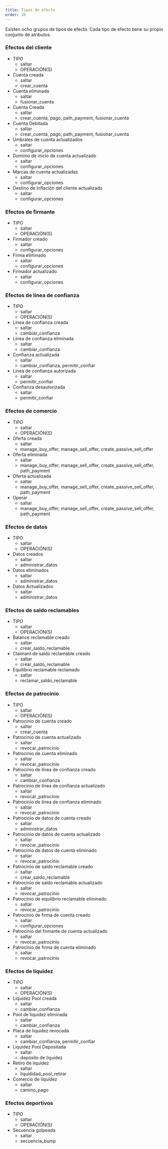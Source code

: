```yaml
---
title: Tipos de efecto
order: 10
---
```



Existen ocho grupos de tipos de efecto. Cada tipo de efecto tiene su propio conjunto de atributos.

### Efectos del cliente

<AttributeTable>

- TIPO
  - saltar
  - OPERACIÓN(S)
- Cuenta creada
  - saltar
  - crear_cuenta
- Cuenta eliminada
  - saltar
  - fusionar_cuenta
- Cuenta Creada
  - saltar
  - crear_cuenta, pago, path_payment, fusionar_cuenta
- Cuenta Debitada
  - saltar
  - crear_cuenta, pago, path_payment, fusionar_cuenta
- Umbrales de cuenta actualizados
  - saltar
  - configurar_opciones
- Dominio de inicio de cuenta actualizado
  - saltar
  - configurar_opciones
- Marcas de cuenta actualizadas
  - saltar
  - configurar_opciones
- Destino de Inflación del cliente actualizado
  - saltar
  - configurar_opciones

</AttributeTable>

### Efectos de firmante

<AttributeTable>

- TIPO
  - saltar
  - OPERACIÓN(S)
- Firmador creado
  - saltar
  - configurar_opciones
- Firma eliminado
  - saltar
  - configurar_opciones
- Firmador actualizado
  - saltar
  - configurar_opciones

</AttributeTable>

### Efectos de línea de confianza

<AttributeTable>

- TIPO
  - saltar
  - OPERACIÓN(S)
- Línea de confianza creada
  - saltar
  - cambiar_confianza
- Línea de confianza eliminada
  - saltar
  - cambiar_confianza
- Confianza actualizada
  - saltar
  - cambiar_confianza, permitir_confiar
- Línea de confianza autorizada
  - saltar
  - permitir_confiar
- Confianza desautorizada
  - saltar
  - permitir_confiar

</AttributeTable>

### Efectos de comercio

<AttributeTable>

- TIPO
  - saltar
  - OPERACIÓN(S)
- Oferta creada
  - saltar
  - manage_buy_offer, manage_sell_offer, create_passive_sell_offer
- Oferta eliminada
  - saltar
  - manage_buy_offer, manage_sell_offer, create_passive_sell_offer, path_payment
- Oferta actualizada
  - saltar
  - manage_buy_offer, manage_sell_offer, create_passive_sell_offer, path_payment
- Operar
  - saltar
  - manage_buy_offer, manage_sell_offer, create_passive_sell_offer, path_payment

</AttributeTable>

### Efectos de datos

<AttributeTable>

- TIPO
  - saltar
  - OPERACIÓN(S)
- Datos creados
  - saltar
  - administrar_datos
- Datos eliminados
  - saltar
  - administrar_datos
- Datos Actualizados
  - saltar
  - administrar_datos

</AttributeTable>

### Efectos de saldo reclamables

<AttributeTable>

- TIPO
  - saltar
  - OPERACIÓN(S)
- Balance reclamable creado
  - saltar
  - crear_saldo_reclamable
- Claimant de saldo reclamable creado
  - saltar
  - crear_saldo_reclamable
- Equilibrio reclamable reclamado
  - saltar
  - reclamar_saldo_reclamable

</AttributeTable>

### Efectos de patrocinio

<AttributeTable>

- TIPO
  - saltar
  - OPERACIÓN(S)
- Patrocinio de cuenta creado
  - saltar
  - crear_cuenta
- Patrocinio de cuenta actualizado
  - saltar
  - revocar_patrocinio
- Patrocinio de cuenta eliminado
  - saltar
  - revocar_patrocinio
- Patrocinio de línea de confianza creado
  - saltar
  - cambiar_confianza
- Patrocinio de línea de confianza actualizado
  - saltar
  - revocar_patrocinio
- Patrocinio de línea de confianza eliminado
  - saltar
  - revocar_patrocinio
- Patrocinio de datos de cuenta creado
  - saltar
  - administrar_datos
- Patrocinio de datos de cuenta actualizado
  - saltar
  - revocar_patrocinio
- Patrocinio de datos de cuenta eliminado
  - saltar
  - revocar_patrocinio
- Patrocinio de saldo reclamable creado
  - saltar
  - crear_saldo_reclamable
- Patrocinio de saldo reclamable actualizado
  - saltar
  - revocar_patrocinio
- Patrocinio de equilibrio reclamable eliminado
  - saltar
  - revocar_patrocinio
- Patrocinio de firma de cuenta creado
  - saltar
  - configurar_opciones
- Patrocinio del firmante de cuenta actualizado
  - saltar
  - revocar_patrocinio
- Patrocinio de firma de cuenta eliminado
  - saltar
  - revocar_patrocinio

</AttributeTable>

### Efectos de liquidez

<AttributeTable>

- TIPO
  - saltar
  - OPERACIÓN(S)
- Liquidez Pool creada
  - saltar
  - cambiar_confianza
- Pool de liquidez eliminada
  - saltar
  - cambiar_confianza
- Placa de liquidez revocada
  - saltar
  - cambiar_confianza, permitir_confiar
- Liquidez Pool Depositada
  - saltar
  - depósito de liquidez
- Retiro de liquidez
  - saltar
  - liquididad_pool_retirar
- Comercio de liquidez
  - saltar
  - camino_pago

</AttributeTable>

### Efectos deportivos

<AttributeTable>

- TIPO
  - saltar
  - OPERACIÓN(S)
- Secuencia golpeada
  - saltar
  - secuencia_bump

</AttributeTable>
